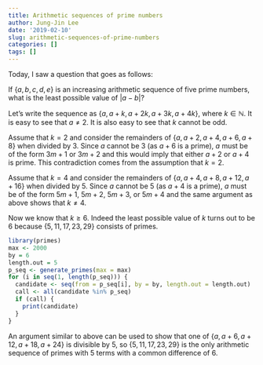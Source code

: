 ```yaml
---
title: Arithmetic sequences of prime numbers
author: Jung-Jin Lee
date: '2019-02-10'
slug: arithmetic-sequences-of-prime-numbers
categories: []
tags: []
---
```


Today, I saw a question that goes as follows:

If $\{a,b,c,d,e\}$ is an increasing arithmetic sequence of five prime numbers, what is the least possible value of $|a-b|$?

Let's write the sequence as $\{a, a+k, a+2k, a+3k, a+4k\}$, where $k \in \mathbb{N}$. It is easy to see that $a\neq 2$. It is also easy to see that $k$ cannot be odd. 

Assume that $k=2$ and consider the remainders of $\{a, a+2, a+4, a+6, a+8\}$ when divided by $3$. Since $a$ cannot be $3$ (as $a+6$ is a prime), $a$ must be of the form $3m+1$ or $3m+2$ and this would imply that either $a+2$ or $a+4$ is prime. This contradiction comes from the assumption that $k=2$.

Assume that $k=4$ and consider the remainders of $\{a, a+4, a+8, a+12, a+16\}$ when divided by $5$. Since $a$ cannot be $5$ (as $a+4$ is a prime), $a$ must be of the form $5m+1$, $5m+2$, $5m+3$, or $5m+4$ and the same argument as above shows that $k\neq 4$. 

Now we know that $k\geq 6$. Indeed the least possible value of $k$ turns out to be $6$ because $\{5, 11, 17, 23, 29\}$ consists of primes. 

```r
library(primes)
max <- 2000
by = 6
length.out = 5
p_seq <- generate_primes(max = max)
for (i in seq(1, length(p_seq))) {
  candidate <- seq(from = p_seq[i], by = by, length.out = length.out)
  call <- all(candidate %in% p_seq)
  if (call) {
    print(candidate)
  }
}
```

An argument similar to above can be used to show that one of $\{a, a+6, a+12, a+18, a+24\}$ is divisible by $5$, so $\{5, 11, 17, 23, 29\}$ is the only arithmetic sequence of primes with $5$ terms with a common difference of $6$. 